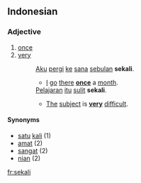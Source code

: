 ==Indonesian==

===Adjective===
{{infl|id|adjective}}

# [[once]]
# [[very]]
#: [[aku|Aku]] [[pergi]] [[ke]] [[sana]] [[bulan|sebulan]] '''sekali'''.
#:* [[I]] [[go]] [[there]] '''[[once]]''' a [[month]].
#: [[Pelajaran]] [[itu]] [[sulit]] '''sekali'''.
#:* [[the|The]] [[subject]] is '''[[very]]''' [[difficult]].

====Synonyms====
* [[satu]] [[kali]] (1)
* [[amat]] (2)
* [[sangat]] (2)
* [[nian]] (2)

[[fr:sekali]]